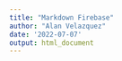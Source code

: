 ```yaml
---
title: "Markdown Firebase"
author: "Alan Velazquez"
date: '2022-07-07'
output: html_document
---
```



